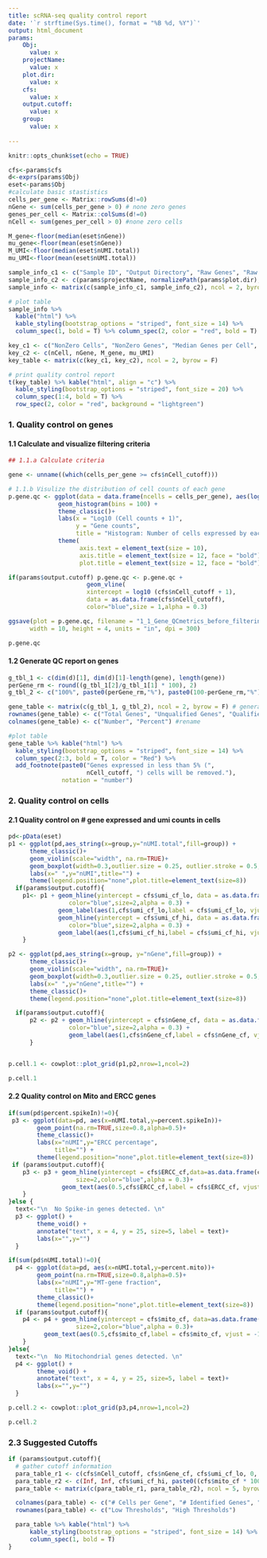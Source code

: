 ```yaml
---
title: scRNA-seq quality control report
date: '`r strftime(Sys.time(), format = "%B %d, %Y")`'
output: html_document
params:
    Obj:
      value: x
    projectName:
      value: x
    plot.dir: 
      value: x
    cfs:
      value: x
    output.cutoff:
      value: x
    group:
      value: x
    
---
```


```r
knitr::opts_chunk$set(echo = TRUE) 

```


```r

cfs<-params$cfs
d<-exprs(params$Obj)
eset<-params$Obj
#calculate basic stastistics
cells_per_gene <- Matrix::rowSums(d!=0)
nGene <- sum(cells_per_gene > 0) # none zero genes
genes_per_cell <- Matrix::colSums(d!=0)
nCell <- sum(genes_per_cell > 0) #none zero cells

M_gene<-floor(median(eset$nGene))
mu_gene<-floor(mean(eset$nGene))
M_UMI<-floor(median(eset$nUMI.total))
mu_UMI<-floor(mean(eset$nUMI.total))

sample_info_c1 <- c("Sample ID", "Output Directory", "Raw Genes", "Raw Cells", "Mean cells per gene")
sample_info_c2 <- c(params$projectName, normalizePath(params$plot.dir), dim(d)[1], dim(d)[2], floor(mean(cells_per_gene)))
sample_info <- matrix(c(sample_info_c1, sample_info_c2), ncol = 2, byrow = F)

# plot table
sample_info %>% 
  kable("html") %>% 
  kable_styling(bootstrap_options = "striped", font_size = 14) %>% 
  column_spec(1, bold = T) %>% column_spec(2, color = "red", bold = T)

key_c1 <- c("NonZero Cells", "NonZero Genes", "Median Genes per Cell", "Mean UMIs per Cell")
key_c2 <- c(nCell, nGene, M_gene, mu_UMI)
key_table <- matrix(c(key_c1, key_c2), ncol = 2, byrow = F)

# print quality control report
t(key_table) %>% kable("html", align = "c") %>% 
  kable_styling(bootstrap_options = "striped", font_size = 20) %>% 
  column_spec(1:4, bold = T) %>% 
  row_spec(2, color = "red", background = "lightgreen")

```


### 1. Quality control on genes 
#### 1.1 Calculate and visualize filtering criteria
```r
## 1.1.a Calculate criteria 

gene <- unname((which(cells_per_gene >= cfs$nCell_cutoff)))

# 1.1.b Visulize the distribution of cell counts of each gene
p.gene.qc <- ggplot(data = data.frame(ncells = cells_per_gene), aes(log10(ncells+1))) +
              geom_histogram(bins = 100) +
              theme_classic()+
              labs(x = "Log10 (Cell counts + 1)",
                   y = "Gene counts",
                   title = "Histogram: Number of cells expressed by each genes") +
              theme(
                    axis.text = element_text(size = 10),
                    axis.title = element_text(size = 12, face = "bold"),
                    plot.title = element_text(size = 12, face = "bold"))

if(params$output.cutoff) p.gene.qc <- p.gene.qc +
                      geom_vline(
                      xintercept = log10 (cfs$nCell_cutoff + 1),
                      data = as.data.frame(cfs$nCell_cutoff),
                      color="blue",size = 1,alpha = 0.3)

ggsave(plot = p.gene.qc, filename = "1_1_Gene_QCmetrics_before_filtering.png",
      width = 10, height = 4, units = "in", dpi = 300)

```

```r
p.gene.qc
```


#### 1.2 Generate QC report on genes
```r

g_tbl_1 <- c(dim(d)[1], dim(d)[1]-length(gene), length(gene))
perGene_rm <- round((g_tbl_1[2]/g_tbl_1[1] * 100), 2)
g_tbl_2 <- c("100%", paste0(perGene_rm,"%"), paste0(100-perGene_rm,"%"))

gene_table <- matrix(c(g_tbl_1, g_tbl_2), ncol = 2, byrow = F) # generate matrix
rownames(gene_table) <- c("Total Genes", "Unqualified Genes", "Qualified Genes");
colnames(gene_table) <- c("Number", "Percent") #rename

#plot table
gene_table %>% kable("html") %>% 
  kable_styling(bootstrap_options = "striped", font_size = 14) %>% 
  column_spec(2:3, bold = T, color = "Red") %>% 
  add_footnote(paste0("Genes expressed in less than 5% (", 
                      nCell_cutoff, ") cells will be removed."),  
               notation = "number")

```

### 2. Quality control on cells
#### 2.1 Quality control on # gene expressed and umi counts in cells
```r
pd<-pData(eset)
p1 <- ggplot(pd,aes_string(x=group,y="nUMI.total",fill=group)) +
      theme_classic()+
      geom_violin(scale="width", na.rm=TRUE)+
      geom_boxplot(width=0.3,outlier.size = 0.25, outlier.stroke = 0.5,fill="white")+
      labs(x=" ",y="nUMI",title="") +
      theme(legend.position="none",plot.title=element_text(size=8))
  if(params$output.cutoff){
    p1<- p1 + geom_hline(yintercept = cfs$umi_cf_lo, data = as.data.frame(cfs$umi_cf_lo),
                 color="blue",size=2,alpha = 0.3) +
              geom_label(aes(1,cfs$umi_cf_lo,label = cfs$umi_cf_lo, vjust = -1),size=3,colour="white")+
              geom_hline(yintercept = cfs$umi_cf_hi, data = as.data.frame(cfs$umi_cf_hi),
                 color="blue",size=2,alpha = 0.3) +
              geom_label(aes(1,cfs$umi_cf_hi,label = cfs$umi_cf_hi, vjust = -1),size=3,colour="white")
    }

p2 <- ggplot(pd,aes_string(x=group, y="nGene",fill=group)) +
      theme_classic()+
      geom_violin(scale="width", na.rm=TRUE)+
      geom_boxplot(width=0.3,outlier.size = 0.25, outlier.stroke = 0.5,fill="white")+
      labs(x=" ",y="nGene",title="") +
      theme_classic()+    
      theme(legend.position="none",plot.title=element_text(size=8))

  if(params$output.cutoff){
      p2 <- p2 + geom_hline(yintercept = cfs$nGene_cf, data = as.data.frame(cfs$nGene_cf),
                 color="blue",size=2,alpha = 0.3) +
                 geom_label(aes(1,cfs$nGene_cf,label = cfs$nGene_cf, vjust = -1),size=3,colour="white")
      }


p.cell.1 <- cowplot::plot_grid(p1,p2,nrow=1,ncol=2)
```

```r
p.cell.1
```

#### 2.2 Quality control on Mito and ERCC genes
```r

if(sum(pd$percent.spikeIn)!=0){
 p3 <- ggplot(data=pd, aes(x=nUMI.total,y=percent.spikeIn))+
        geom_point(na.rm=TRUE,size=0.8,alpha=0.5)+
        theme_classic()+ 
        labs(x="nUMI",y="ERCC percentage",
             title="") +
        theme(legend.position="none",plot.title=element_text(size=8))
 if (params$output.cutoff){
    p3 <- p3 + geom_hline(yintercept = cfs$ERCC_cf,data=as.data.frame(cfs$ERCC_cf),
                   size=2,color="blue",alpha = 0.3)+
               geom_text(aes(0.5,cfs$ERCC_cf,label = cfs$ERCC_cf, vjust = -1,hjust=-6),size=3)
    }
}else { 
  text<-"\n  No Spike-in genes detected. \n"
  p3 <- ggplot() + 
        theme_void() +
        annotate("text", x = 4, y = 25, size=5, label = text)+
        labs(x="",y="")
  }

if(sum(pd$nUMI.total)!=0){
  p4 <- ggplot(data=pd, aes(x=nUMI.total,y=percent.mito))+
        geom_point(na.rm=TRUE,size=0.8,alpha=0.5)+
        labs(x="nUMI",y="MT-gene fraction",
             title="") +
        theme_classic()+
        theme(legend.position="none",plot.title=element_text(size=8))
  if (params$output.cutoff){
    p4 <- p4 + geom_hline(yintercept = cfs$mito_cf, data=as.data.frame(cfs$mito_cf),
                   size=2,color="blue",alpha = 0.3)+
          geom_text(aes(0.5,cfs$mito_cf,label = cfs$mito_cf, vjust = -1,hjust=-6),size=3)
    }
}else{  
  text<-"\n  No Mitochondrial genes detected. \n"
  p4 <- ggplot() +
        theme_void() +
        annotate("text", x = 4, y = 25, size=5, label = text)+
        labs(x="",y="")
  }

p.cell.2 <- cowplot::plot_grid(p3,p4,nrow=1,ncol=2)

```

```r
p.cell.2
```

### 2.3 Suggested Cutoffs
```r
if (params$output.cutoff){
  # gather cutoff information 
  para_table_r1 <- c(cfs$nCell_cutoff, cfs$nGene_cf, cfs$umi_cf_lo, 0, 0)
  para_table_r2 <- c(Inf, Inf, cfs$umi_cf_hi, paste0((cfs$mito_cf * 100), "%"),paste0((cfs$ERCC_cf * 100), "%"))
  para_table <- matrix(c(para_table_r1, para_table_r2), ncol = 5, byrow = T)

  colnames(para_table) <- c("# Cells per Gene", "# Identified Genes", "# Identified UMIs", "% Mitochondrial Genes","% SpikeIn Genes")
  rownames(para_table) <- c("Low Thresholds", "High Thresholds")

  para_table %>% kable("html") %>% 
      kable_styling(bootstrap_options = "striped", font_size = 14) %>% 
      column_spec(1, bold = T)
}
```


